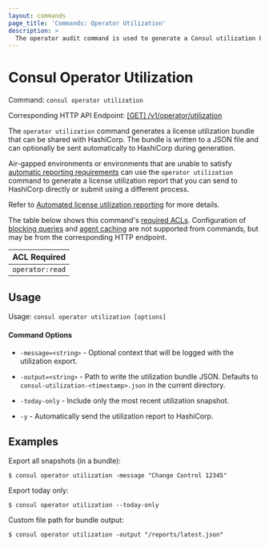 ```yaml
---
layout: commands
page_title: 'Commands: Operator Utilization'
description: >
  The operator audit command is used to generate a Consul utilization bundle for license reporting.
---
```


# Consul Operator Utilization

Command: `consul operator utilization`

Corresponding HTTP API Endpoint: [\[GET\] /v1/operator/utilization](/consul/api-docs/operator/utilization)

<EnterpriseAlert />

The `operator utilization` command generates a license utilization bundle that can be shared with HashiCorp. The bundle is written to a JSON file and can optionally be sent automatically to HashiCorp during generation. 

Air-gapped environments or environments that are unable to satisfy [automatic reporting requirements](/consul/docs/enterprise/license/reporting#requirements) can use the `operator utilization` command to generate a license utilization report that you can send to HashiCorp directly or submit using a different process.

Refer to [Automated license utilization reporting](/consul/docs/enterprise/license/reporting) for more details.

The table below shows this command's [required ACLs](/consul/api-docs/api-structure#authentication). Configuration of
[blocking queries](/consul/api-docs/features/blocking) and [agent caching](/consul/api-docs/features/caching)
are not supported from commands, but may be from the corresponding HTTP endpoint.

| ACL Required     |
| ---------------- |
| `operator:read`  |

## Usage

Usage: `consul operator utilization [options]`

#### Command Options 

- `-message=<string>` - Optional context that will be logged with the utilization export.

- `-output=<string>` - Path to write the utilization bundle JSON. Defaults to `consul-utilization-<timestamp>.json` in the current directory.

- `-today-only` - Include only the most recent utilization snapshot.

- `-y` - Automatically send the utilization report to HashiCorp.

## Examples

Export all snapshots (in a bundle):

```shell-session
$ consul operator utilization -message "Change Control 12345"
```

Export today only:

```shell-session
$ consul operator utilization --today-only
```

Custom file path for bundle output:

```shell-session
$ consul operator utilization -output "/reports/latest.json"
```
